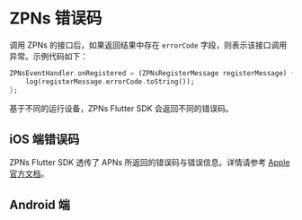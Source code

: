 # ZPNs 错误码


调用 ZPNs 的接口后，如果返回结果中存在 `errorCode` 字段，则表示该接口调用异常。示例代码如下：

```dart
ZPNsEventHandler.onRegistered = (ZPNsRegisterMessage registerMessage) {
	log(registerMessage.errorCode.toString());
};
```

基于不同的运行设备，ZPNs Flutter SDK 会返回不同的错误码。

## iOS 端错误码

ZPNs Flutter SDK 透传了 APNs 所返回的错误码与错误信息。详情请参考 [Apple 官方文档](https://developer.apple.com/documentation/watchkit/wkapplicationdelegate/3946536-didfailtoregisterforremotenotifi?language=objc)。

## Android 端


<Content />
